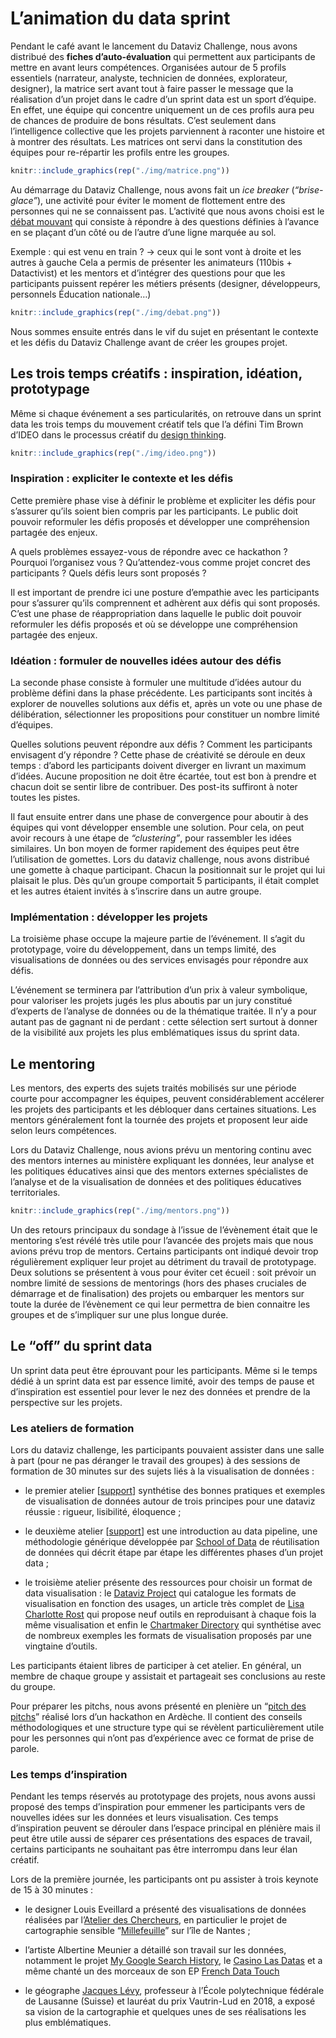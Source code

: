 # L’animation du data sprint {#animation}

Pendant le café avant le lancement du Dataviz Challenge, nous avons distribué des **fiches d'auto-évaluation** qui permettent aux participants de mettre en avant leurs compétences. Organisées autour de 5 profils essentiels  (narrateur, analyste, technicien de données, explorateur, designer), la matrice sert avant tout à faire passer le message que la réalisation d'un projet dans le cadre d'un sprint data est un sport d'équipe. En effet, une équipe qui concentre uniquement un de ces profils aura peu de chances de produire de bons résultats. C'est seulement dans l'intelligence collective que les projets parviennent à raconter une histoire et à montrer des résultats. Les matrices ont servi dans la constitution des équipes pour re-répartir les profils entre les groupes.

```r
knitr::include_graphics(rep("./img/matrice.png"))
```

Au démarrage du Dataviz Challenge, nous avons fait un *ice breaker* (*"brise-glace"*), une activité pour éviter le moment de flottement entre des personnes qui ne se connaissent pas.  L'activité que nous avons choisi est le [débat mouvant](http://ebook.coop-tic.eu/francais/wakka.php?wiki=DebatMouvant) qui consiste à répondre à des questions définies à l'avance en se plaçant d’un côté ou de l’autre d’une ligne marquée au sol. 

Exemple : qui est venu en train ? → ceux qui le sont vont à droite et les autres à gauche 
Cela a permis de présenter les animateurs (110bis + Datactivist) et les mentors et d'intégrer des questions pour que les participants puissent repérer les métiers présents (designer, développeurs, personnels Éducation nationale…)

```r
knitr::include_graphics(rep("./img/debat.png"))
```

Nous sommes ensuite entrés dans le vif du sujet en  présentant le contexte et les défis du Dataviz Challenge avant de créer les groupes projet. 

## Les trois temps créatifs : inspiration, idéation, prototypage

Même si chaque événement a ses particularités, on retrouve dans un sprint data les trois temps du mouvement créatif tels que l'a défini Tim Brown d'IDEO dans le processus créatif du [design thinking](https://fr.wikipedia.org/wiki/Design_thinking).

```r
knitr::include_graphics(rep("./img/ideo.png"))
```

### Inspiration : expliciter le contexte et les défis

Cette première phase vise à définir le problème et expliciter les défis pour s’assurer qu’ils soient bien compris par les participants. Le public doit pouvoir reformuler les défis proposés et développer une compréhension partagée des enjeux.

A quels problèmes essayez-vous de répondre avec ce hackathon ? Pourquoi l’organisez vous ? Qu’attendez-vous comme projet concret des participants ? Quels défis leurs sont proposés ? 

Il est important de prendre ici une posture d’empathie avec les participants pour s’assurer qu’ils comprennent et adhèrent aux défis qui sont proposés. C’est une phase de réappropriation dans laquelle le public doit pouvoir reformuler les défis proposés et où se développe une compréhension partagée des enjeux.


### Idéation : formuler de nouvelles idées autour des défis
La seconde phase consiste à formuler une multitude d’idées autour du problème défini dans la phase précédente. Les participants sont incités à explorer de nouvelles solutions aux défis et, après un vote ou une phase de délibération, sélectionner les propositions pour constituer un nombre limité d’équipes.

Quelles solutions peuvent répondre aux défis ? Comment les participants envisagent d'y répondre ? Cette phase de créativité se déroule en deux temps : d’abord les participants doivent diverger en livrant un maximum d’idées. Aucune proposition ne doit être écartée, tout est bon à prendre et chacun doit se sentir libre de contribuer. Des post-its suffiront à noter toutes les pistes.

Il faut ensuite entrer dans une phase de convergence pour aboutir à des équipes qui vont développer ensemble une solution. Pour cela, on peut avoir recours à une étape de *"clustering"*, pour rassembler les idées similaires. Un bon moyen de former rapidement des équipes peut être l’utilisation de gomettes. Lors du dataviz challenge, nous avons distribué une gomette à chaque participant. Chacun la positionnait sur le projet qui lui plaisait le plus. Dès qu'un groupe comportait 5 participants, il était complet et les autres étaient invités à s'inscrire dans un autre groupe.

### Implémentation : développer les projets

La troisième phase occupe la majeure partie de l’événement. Il s'agit du prototypage, voire du développement, dans un temps limité, des visualisations de données ou des services envisagés pour répondre aux défis.

L’événement se terminera par l’attribution d’un prix à valeur symbolique, pour valoriser les projets jugés les plus aboutis par un jury constitué d’experts de l’analyse de données ou de la thématique traitée. Il n’y a pour autant pas de gagnant ni de perdant : cette sélection sert surtout à donner de la visibilité aux projets les plus emblématiques issus du sprint data.

## Le mentoring

Les mentors, des experts des sujets traités mobilisés sur une période courte pour accompagner les équipes, peuvent considérablement accélerer les projets des participants et les débloquer dans certaines situations. Les mentors généralement font la tournée des projets et proposent leur aide selon leurs compétences. 

Lors du Dataviz Challenge, nous avions prévu un mentoring continu avec des mentors internes au ministère expliquant les données, leur analyse et les politiques éducatives ainsi que des mentors externes spécialistes de l'analyse et de la visualisation de données et des politiques éducatives territoriales.

```r
knitr::include_graphics(rep("./img/mentors.png"))
```

Un des retours principaux du sondage à l'issue de l'évènement était que le mentoring s'est révélé très utile pour l'avancée des projets mais que nous avions prévu trop de mentors. Certains participants ont indiqué devoir trop régulièrement expliquer leur projet au détriment du travail de prototypage. Deux solutions se présentent à vous pour éviter cet écueil : soit prévoir un nombre limité de sessions de mentorings (hors des phases cruciales de démarrage et de finalisation) des projets ou embarquer les mentors sur toute la durée de l'évènement ce qui leur permettra de bien connaitre les groupes et de s'impliquer sur une plus longue durée. 

## Le "off" du sprint data

Un sprint data peut être éprouvant pour les participants. Même si le temps dédié à un sprint data est par essence limité, avoir des temps de pause et d'inspiration est essentiel pour lever le nez des données et prendre de la perspective sur les projets. 

### Les ateliers de formation

Lors du dataviz challenge, les participants pouvaient assister dans une salle à part (pour ne pas déranger le travail des groupes) à des sessions de formation de 30 minutes sur des sujets liés à la visualisation de données : 

* le premier atelier [[support](https://datactivist.coop/datavizchallenge/1/#1)]  synthétise des bonnes pratiques et exemples  de visualisation de données autour de trois principes pour une dataviz réussie : rigueur, lisibilité, éloquence ; 

* le deuxième atelier [[support](https://datactivist.coop/datavizchallenge/2/#1)] est une introduction au data pipeline, une méthodologie générique développée par [School of Data](https://schoolofdata.org/methodology/) de réutilisation de données qui décrit étape par étape les différentes phases d'un projet data ; 

* le troisième atelier présente des ressources pour choisir un format de data visualisation : le [Dataviz Project](https://datavizproject.com) qui catalogue les formats de visualisation en fonction des usages, un article très complet de [Lisa Charlotte Rost](https://lisacharlotterost.github.io/datavistools-revisited) qui propose neuf outils en reproduisant à chaque fois la même visualisation et enfin le [Chartmaker Directory](http://chartmaker.visualisingdata.com/) qui synthétise avec de nombreux exemples les formats de visualisation proposés par une vingtaine d'outils. 

Les participants étaient libres de participer à cet atelier. En général, un membre de chaque groupe y assistait et partageait ses conclusions au reste du groupe.

Pour préparer les pitchs, nous avons présenté en plenière un "[pitch des pitchs](https://docs.google.com/presentation/d/107iDAXngenlKleBSwkmipXEgE9JS5ClJpMygWRG1xNE/edit#slide=id.p)" réalisé lors d'un hackathon en Ardèche. Il contient des conseils méthodologiques et une structure type qui se révèlent particulièrement utile pour les personnes qui n'ont pas d'expérience avec ce format de prise de parole. 

### Les temps d’inspiration

Pendant les temps réservés au prototypage des projets, nous avons aussi proposé des temps d'inspiration pour emmener les participants vers de nouvelles idées sur les données et leurs visualisation. Ces temps d'inspiration peuvent se dérouler dans l'espace principal en plénière mais il peut être utile aussi de séparer ces présentations des espaces de travail, certains participants ne souhaitant pas être interrompu dans leur élan créatif. 

Lors de la première journée, les participants ont pu assister à trois keynote de 15 à 30 minutes : 

* le designer Louis Eveillard a présenté des visualisations de données réalisées par l'[Atelier des Chercheurs](https://latelier-des-chercheurs.fr/outils/lopendoc), en particulier le projet de cartographie sensible "[Millefeuille](http://quentinlefevre.com/workshop-de-cartographie-sensible-ile-de-nantes-stereolux/)" sur l'île de Nantes ; 

* l'artiste Albertine Meunier a détaillé son travail sur les données, notamment le projet [My Google Search History](https://www.albertinemeunier.net/my-google-search-history), le [Casino Las Datas](https://www.albertinemeunier.net/casino-las-datas) et a même chanté un des morceaux de son EP [French Data Touch](http://www.albertinemeunier.net/french-data-touch)

* le géographe [Jacques Lévy](https://fr.wikipedia.org/wiki/Jacques_L%C3%A9vy_(g%C3%A9ographe)),  professeur à l'École polytechnique fédérale de Lausanne (Suisse) et lauréat du prix Vautrin-Lud en 2018, a exposé sa vision de la cartographie et quelques unes de ses réalisations les plus emblématiques. 
